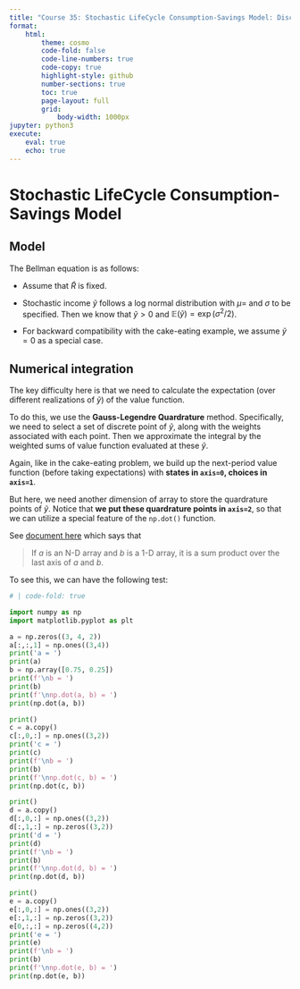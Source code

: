 ```yaml
---
title: "Course 35: Stochastic LifeCycle Consumption-Savings Model: Discretized Choice Variable"
format:
    html:
        theme: cosmo
        code-fold: false 
        code-line-numbers: true
        code-copy: true
        highlight-style: github
        number-sections: true
        toc: true
        page-layout: full
        grid:
            body-width: 1000px
jupyter: python3
execute: 
    eval: true
    echo: true
---
```


# Stochastic LifeCycle Consumption-Savings Model

## Model

The Bellman equation is as follows:

\begin{equation}
V(M)=\max _{0 \leq c \leq M}\{u(c)+\beta \mathbb{E}_{\widetilde{R}, \widetilde{y}} V(\underbrace{\widetilde{R}(M-c)+\widetilde{y}}_{=M^{\prime}})\}
\end{equation}

-   Assume that $\widetilde{R}$ is fixed.

-   Stochastic income $\widetilde{y}$ follows a log normal distribution with $\mu=$ and $\sigma$ to be specified. Then we know that $\widetilde{y} > 0$ and $\mathbb{E}(\widetilde{y}) = \exp(\sigma^2/2)$.

-   For backward compatibility with the cake-eating example, we assume $\widetilde{y}=0$ as a special case.

## Numerical integration

The key difficulty here is that we need to calculate the expectation (over different realizations of $\widetilde{y}$) of the value function.

To do this, we use the **Gauss-Legendre Quardrature** method. Specifically, we need to select a set of discrete point of $\widetilde{y}$, along with the weights associated with each point. Then we approximate the integral by the weighted sums of value function evaluated at these $\widetilde{y}$.

Again, like in the cake-eating problem, we build up the next-period value function (before taking expectations) with **states in `axis=0`, choices in `axis=1`**.

But here, we need another dimension of array to store the quardrature points of $\widetilde{y}$. Notice that **we put these quardrature points in `axis=2`**, so that we can utilize a special feature of the `np.dot()` function.

See [document here](https://numpy.org/doc/stable/reference/generated/numpy.dot.html#numpy.dot) which says that

> If *a* is an N-D array and *b* is a 1-D array, it is a sum product over the last axis of *a* and *b*.

To see this, we can have the following test:

```python
# | code-fold: true

import numpy as np 
import matplotlib.pyplot as plt 

a = np.zeros((3, 4, 2))
a[:,:,1] = np.ones((3,4))
print('a = ')
print(a)
b = np.array([0.75, 0.25])
print(f'\nb = ')
print(b)
print(f'\nnp.dot(a, b) = ')
print(np.dot(a, b))

print()
c = a.copy()
c[:,0,:] = np.ones((3,2))
print('c = ')
print(c)
print(f'\nb = ')
print(b)
print(f'\nnp.dot(c, b) = ')
print(np.dot(c, b))

print()
d = a.copy()
d[:,0,:] = np.ones((3,2))
d[:,1,:] = np.zeros((3,2))
print('d = ')
print(d)
print(f'\nb = ')
print(b)
print(f'\nnp.dot(d, b) = ')
print(np.dot(d, b))

print()
e = a.copy()
e[:,0,:] = np.ones((3,2))
e[:,1,:] = np.zeros((3,2))
e[0,:,:] = np.zeros((4,2))
print('e = ')
print(e)
print(f'\nb = ')
print(b)
print(f'\nnp.dot(e, b) = ')
print(np.dot(e, b))
```